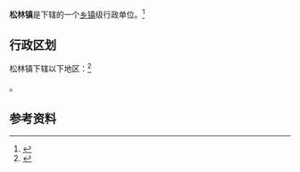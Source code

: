 {{中国乡级行政区|37/15/81/101/000}}

'''松林镇'''是{{PRC admin/fullname|37/15/81/101/000|3}}下辖的一个[[乡镇|乡镇]]级行政单位。<ref>{{PRC admin/ref sgc|{{PRC admin/parent|37/15/81/101/000}}}}</ref>

== 行政区划 ==

松林镇下辖以下地区：<ref>{{PRC admin/ref sgc|37/15/81/101/000}}</ref>

{{PRC admin/children|37/15/81/101/000}}。

== 参考资料 ==

{{reflist}}

{{行政区划小作品}}
{{PRC admin/navcat|37/15/81/101/000}}